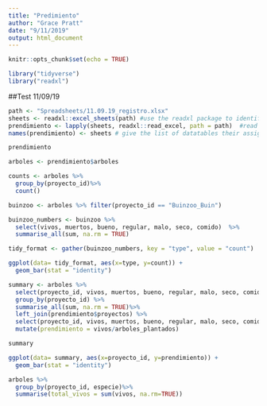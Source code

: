```yaml
---
title: "Predimiento"
author: "Grace Pratt"
date: "9/11/2019"
output: html_document
---
```


```r
knitr::opts_chunk$set(echo = TRUE)

library("tidyverse")
library("readxl")
```

##Test 11/09/19

```r
path <- "Spreadsheets/11.09.19_registro.xlsx"
sheets <- readxl::excel_sheets(path) #use the readxl package to identify sheet names 
prendimiento <- lapply(sheets, readxl::read_excel, path = path)  #read the data from all 3 sheets into a list
names(prendimiento) <- sheets # give the list of datatables their assigned sheet names

prendimiento
```



```r
arboles <- prendimiento$arboles

counts <- arboles %>%
  group_by(proyecto_id)%>%
  count()

buinzoo <- arboles %>% filter(proyecto_id == "Buinzoo_Buin")

buinzoo_numbers <- buinzoo %>% 
  select(vivos, muertos, bueno, regular, malo, seco, comido)  %>% 
  summarise_all(sum, na.rm = TRUE)

tidy_format <- gather(buinzoo_numbers, key = "type", value = "count")

ggplot(data= tidy_format, aes(x=type, y=count)) +
  geom_bar(stat = "identity")
```



```r
summary <- arboles %>% 
  select(proyecto_id, vivos, muertos, bueno, regular, malo, seco, comido)%>%
  group_by(proyecto_id) %>%
  summarise_all(sum, na.rm = TRUE)%>%
  left_join(prendimiento$proyectos) %>%
  select(proyecto_id, vivos, muertos, bueno, regular, malo, seco, comido, arboles_plantados, arboles_muestreo) %>%
  mutate(prendimiento = vivos/arboles_plantados)

summary 
```


```r
ggplot(data= summary, aes(x=proyecto_id, y=prendimiento)) +
  geom_bar(stat = "identity")

```




```r
arboles %>%
  group_by(proyecto_id, especie)%>%
  summarise(total_vivos = sum(vivos, na.rm=TRUE))

```














